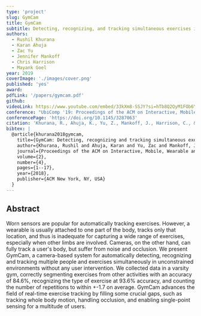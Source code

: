 ```yaml
---
type: 'project'
slug: GymCam
title: GymCam
subtitle: Detecting, recognizing, and tracking simultaneous exercises in unconstrained scenes
authors:
  - Rushil Khurana
  - Karan Ahuja
  - Zac Yu
  - Jennifer Mankoff
  - Chris Harrison
  - Mayank Goel
year: 2019
coverImage: './images/cover.png'
published: 'yes'
award:
pdfLink: '/papers/gymcam.pdf'
github:
videoLink: https://www.youtube.com/embed/33kXm8-SSJY?si=hTb8Q2QyM1FOb6Y7
conference: "UbiComp '19: Proceedings of the ACM on Interactive, Mobile, Wearable and Ubiquitous Technologies"
conferencePage: 'https://doi.org/10.1145/3287063'
citation: 'Khurana, R., Ahuja, K., Yu, Z., Mankoff, J., Harrison, C., & Goel, M. (2018). GymCam: Detecting, recognizing and tracking simultaneous exercises in unconstrained scenes. Proceedings of the ACM on Interactive, Mobile, Wearable and Ubiquitous Technologies, 2(4), 1-17.'
bibtex: |
  @article{khurana2018gymcam,
    title={GymCam: Detecting, recognizing and tracking simultaneous exercises in unconstrained scenes},
    author={Khurana, Rushil and Ahuja, Karan and Yu, Zac and Mankoff, Jennifer and Harrison, Chris and Goel, Mayank},
    journal={Proceedings of the ACM on Interactive, Mobile, Wearable and Ubiquitous Technologies},
    volume={2},
    number={4},
    pages={1--17},
    year={2018},
    publisher={ACM New York, NY, USA}
  }
---
```


## Abstract

Worn sensors are popular for automatically tracking exercises. However, a wearable is usually attached to one part of the body, tracks only that location, and thus is inadequate for capturing a wide range of exercises, especially when other limbs are involved. Cameras, on the other hand, can fully track a user's body, but suffer from noise and occlusion. We present GymCam, a camera-based system for automatically detecting, recognizing and tracking multiple people and exercises simultaneously in unconstrained environments without any user intervention. We collected data in a varsity gym, correctly segmenting exercises from other activities with an accuracy of 84.6%, recognizing the type of exercise at 93.6% accuracy, and counting the number of repetitions to within +-1.7 on average. GymCam advances the field of real-time exercise tracking by filling some crucial gaps, such as tracking whole body motion, handling occlusion, and enabling single-point sensing for a multitude of users.

